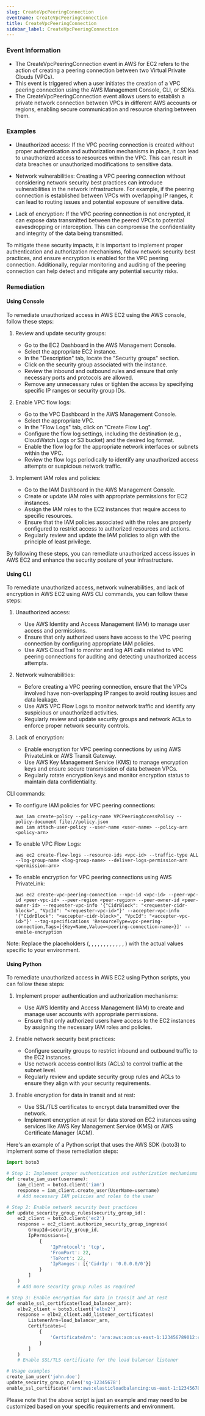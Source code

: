 ```yaml
--- 
slug: CreateVpcPeeringConnection
eventname: CreateVpcPeeringConnection
title: CreateVpcPeeringConnection
sidebar_label: CreateVpcPeeringConnection
---
```

                       
### Event Information

- The CreateVpcPeeringConnection event in AWS for EC2 refers to the action of creating a peering connection between two Virtual Private Clouds (VPCs).
- This event is triggered when a user initiates the creation of a VPC peering connection using the AWS Management Console, CLI, or SDKs.
- The CreateVpcPeeringConnection event allows users to establish a private network connection between VPCs in different AWS accounts or regions, enabling secure communication and resource sharing between them.


### Examples

- Unauthorized access: If the VPC peering connection is created without proper authentication and authorization mechanisms in place, it can lead to unauthorized access to resources within the VPC. This can result in data breaches or unauthorized modifications to sensitive data.

- Network vulnerabilities: Creating a VPC peering connection without considering network security best practices can introduce vulnerabilities in the network infrastructure. For example, if the peering connection is established between VPCs with overlapping IP ranges, it can lead to routing issues and potential exposure of sensitive data.

- Lack of encryption: If the VPC peering connection is not encrypted, it can expose data transmitted between the peered VPCs to potential eavesdropping or interception. This can compromise the confidentiality and integrity of the data being transmitted.

To mitigate these security impacts, it is important to implement proper authentication and authorization mechanisms, follow network security best practices, and ensure encryption is enabled for the VPC peering connection. Additionally, regular monitoring and auditing of the peering connection can help detect and mitigate any potential security risks.

### Remediation

#### Using Console

To remediate unauthorized access in AWS EC2 using the AWS console, follow these steps:

1. Review and update security groups: 
   - Go to the EC2 Dashboard in the AWS Management Console.
   - Select the appropriate EC2 instance.
   - In the "Description" tab, locate the "Security groups" section.
   - Click on the security group associated with the instance.
   - Review the inbound and outbound rules and ensure that only necessary ports and protocols are allowed.
   - Remove any unnecessary rules or tighten the access by specifying specific IP ranges or security group IDs.

2. Enable VPC flow logs:
   - Go to the VPC Dashboard in the AWS Management Console.
   - Select the appropriate VPC.
   - In the "Flow Logs" tab, click on "Create Flow Log".
   - Configure the flow log settings, including the destination (e.g., CloudWatch Logs or S3 bucket) and the desired log format.
   - Enable the flow log for the appropriate network interfaces or subnets within the VPC.
   - Review the flow logs periodically to identify any unauthorized access attempts or suspicious network traffic.

3. Implement IAM roles and policies:
   - Go to the IAM Dashboard in the AWS Management Console.
   - Create or update IAM roles with appropriate permissions for EC2 instances.
   - Assign the IAM roles to the EC2 instances that require access to specific resources.
   - Ensure that the IAM policies associated with the roles are properly configured to restrict access to authorized resources and actions.
   - Regularly review and update the IAM policies to align with the principle of least privilege.

By following these steps, you can remediate unauthorized access issues in AWS EC2 and enhance the security posture of your infrastructure.

#### Using CLI

To remediate unauthorized access, network vulnerabilities, and lack of encryption in AWS EC2 using AWS CLI commands, you can follow these steps:

1. Unauthorized access:
   - Use AWS Identity and Access Management (IAM) to manage user access and permissions.
   - Ensure that only authorized users have access to the VPC peering connection by configuring appropriate IAM policies.
   - Use AWS CloudTrail to monitor and log API calls related to VPC peering connections for auditing and detecting unauthorized access attempts.

2. Network vulnerabilities:
   - Before creating a VPC peering connection, ensure that the VPCs involved have non-overlapping IP ranges to avoid routing issues and data leakage.
   - Use AWS VPC Flow Logs to monitor network traffic and identify any suspicious or unauthorized activities.
   - Regularly review and update security groups and network ACLs to enforce proper network security controls.

3. Lack of encryption:
   - Enable encryption for VPC peering connections by using AWS PrivateLink or AWS Transit Gateway.
   - Use AWS Key Management Service (KMS) to manage encryption keys and ensure secure transmission of data between VPCs.
   - Regularly rotate encryption keys and monitor encryption status to maintain data confidentiality.

CLI commands:
- To configure IAM policies for VPC peering connections:
  ```
  aws iam create-policy --policy-name VPCPeeringAccessPolicy --policy-document file://policy.json
  aws iam attach-user-policy --user-name <user-name> --policy-arn <policy-arn>
  ```

- To enable VPC Flow Logs:
  ```
  aws ec2 create-flow-logs --resource-ids <vpc-id> --traffic-type ALL --log-group-name <log-group-name> --deliver-logs-permission-arn <permission-arn>
  ```

- To enable encryption for VPC peering connections using AWS PrivateLink:
  ```
  aws ec2 create-vpc-peering-connection --vpc-id <vpc-id> --peer-vpc-id <peer-vpc-id> --peer-region <peer-region> --peer-owner-id <peer-owner-id> --requester-vpc-info '{"CidrBlock": "<requester-cidr-block>", "VpcId": "<requester-vpc-id>"}' --accepter-vpc-info '{"CidrBlock": "<accepter-cidr-block>", "VpcId": "<accepter-vpc-id>"}' --tag-specifications 'ResourceType=vpc-peering-connection,Tags=[{Key=Name,Value=<peering-connection-name>}]' --enable-encryption
  ```

Note: Replace the placeholders (<user-name>, <policy-arn>, <vpc-id>, <log-group-name>, <permission-arn>, <peer-vpc-id>, <peer-region>, <peer-owner-id>, <requester-cidr-block>, <requester-vpc-id>, <accepter-cidr-block>, <accepter-vpc-id>, <peering-connection-name>) with the actual values specific to your environment.

#### Using Python

To remediate unauthorized access in AWS EC2 using Python scripts, you can follow these steps:

1. Implement proper authentication and authorization mechanisms:
   - Use AWS Identity and Access Management (IAM) to create and manage user accounts with appropriate permissions.
   - Ensure that only authorized users have access to the EC2 instances by assigning the necessary IAM roles and policies.

2. Enable network security best practices:
   - Configure security groups to restrict inbound and outbound traffic to the EC2 instances.
   - Use network access control lists (ACLs) to control traffic at the subnet level.
   - Regularly review and update security group rules and ACLs to ensure they align with your security requirements.

3. Enable encryption for data in transit and at rest:
   - Use SSL/TLS certificates to encrypt data transmitted over the network.
   - Implement encryption at rest for data stored on EC2 instances using services like AWS Key Management Service (KMS) or AWS Certificate Manager (ACM).

Here's an example of a Python script that uses the AWS SDK (boto3) to implement some of these remediation steps:

```python
import boto3

# Step 1: Implement proper authentication and authorization mechanisms
def create_iam_user(username):
    iam_client = boto3.client('iam')
    response = iam_client.create_user(UserName=username)
    # Add necessary IAM policies and roles to the user

# Step 2: Enable network security best practices
def update_security_group_rules(security_group_id):
    ec2_client = boto3.client('ec2')
    response = ec2_client.authorize_security_group_ingress(
        GroupId=security_group_id,
        IpPermissions=[
            {
                'IpProtocol': 'tcp',
                'FromPort': 22,
                'ToPort': 22,
                'IpRanges': [{'CidrIp': '0.0.0.0/0'}]
            }
        ]
    )
    # Add more security group rules as required

# Step 3: Enable encryption for data in transit and at rest
def enable_ssl_certificate(load_balancer_arn):
    elbv2_client = boto3.client('elbv2')
    response = elbv2_client.add_listener_certificates(
        ListenerArn=load_balancer_arn,
        Certificates=[
            {
                'CertificateArn': 'arn:aws:acm:us-east-1:123456789012:certificate/abcdefg'
            }
        ]
    )
    # Enable SSL/TLS certificate for the load balancer listener

# Usage examples
create_iam_user('john.doe')
update_security_group_rules('sg-12345678')
enable_ssl_certificate('arn:aws:elasticloadbalancing:us-east-1:123456789012:listener/app/my-load-balancer/abcdefg')
```

Please note that the above script is just an example and may need to be customized based on your specific requirements and environment.


 